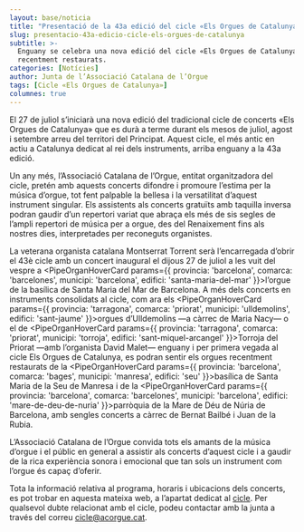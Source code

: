 ```yaml
---
layout: base/noticia
title: "Presentació de la 43a edició del cicle «Els Orgues de Catalunya»"
slug: presentacio-43a-edicio-cicle-els-orgues-de-catalunya
subtitle: >-
  Enguany se celebra una nova edició del cicle «Els Orgues de Catalunya» amb la incorporació de dos orgues històrics
  recentment restaurats.
categories: [Notícies]
author: Junta de l’Associació Catalana de l’Orgue
tags: [Cicle «Els Orgues de Catalunya»]
columnes: true
---
```



El 27 de juliol s’iniciarà una nova edició del tradicional cicle de concerts «Els Orgues de Catalunya» que es durà a terme durant els mesos de juliol, agost i setembre arreu del territori del Principat. Aquest cicle, el més antic en actiu a Catalunya dedicat al rei dels instruments, arriba enguany a la 43a edició.

Un any més, l’Associació Catalana de l’Orgue, entitat organitzadora del cicle, pretén amb aquests concerts difondre i promoure l’estima per la música d’orgue, tot fent palpable la bellesa i la versatilitat d’aquest instrument singular. Els assistents als concerts gratuïts amb taquilla inversa podran gaudir d’un repertori variat que abraça els més de sis segles de l’ampli repertori de música per a orgue, des del Renaixement fins als nostres dies, interpretades per reconeguts organistes.

La veterana organista catalana Montserrat Torrent serà l’encarregada d’obrir el 43è cicle amb un concert inaugural el dijous 27 de juliol a les vuit del vespre a <PipeOrganHoverCard params={{ provincia: 'barcelona', comarca: 'barcelones', municipi: 'barcelona', edifici: 'santa-maria-del-mar' }}>l’orgue de la basílica de Santa Maria del Mar de Barcelona</PipeOrganHoverCard>.
A més dels concerts en instruments consolidats al cicle, com ara els <PipeOrganHoverCard params={{ provincia: 'tarragona', comarca: 'priorat', municipi: 'ulldemolins', edifici: 'sant-jaume' }}>orgues d’Ulldemolins</PipeOrganHoverCard> —a càrrec de Maria Nacy— o el de <PipeOrganHoverCard params={{ provincia: 'tarragona', comarca: 'priorat', municipi: 'torroja', edifici: 'sant-miquel-arcangel' }}>Torroja del Priorat</PipeOrganHoverCard>
—amb l’organista David Malet— enguany i per primera vegada al cicle Els Orgues de Catalunya, es podran sentir els orgues recentment restaurats de la <PipeOrganHoverCard params={{ provincia: 'barcelona', comarca: 'bages', municipi: 'manresa', edifici: 'seu' }}>basílica de Santa Maria de la Seu de Manresa</PipeOrganHoverCard>
i de la <PipeOrganHoverCard params={{ provincia: 'barcelona', comarca: 'barcelones', municipi: 'barcelona', edifici: 'mare-de-deu-de-nuria' }}>parròquia de la Mare de Déu de Núria de Barcelona</PipeOrganHoverCard>, amb sengles concerts a càrrec de Bernat Bailbé i Juan de la Rubia.

L’Associació Catalana de l’Orgue convida tots els amants de la música d’orgue i el públic en general a assistir als concerts d’aquest cicle i a gaudir de la rica experiència sonora i emocional que tan sols un instrument com l’orgue és capaç d’oferir.

Tota la informació relativa al programa, horaris i ubicacions dels concerts, es pot trobar en aquesta mateixa web, a l’apartat
dedicat al [cicle](https://www.acorgue.cat/cicle). Per qualsevol dubte relacionat amb el cicle, podeu contactar amb
la junta a través del correu [cicle@acorgue.cat](mailto:cicle@acorgue.cat).
